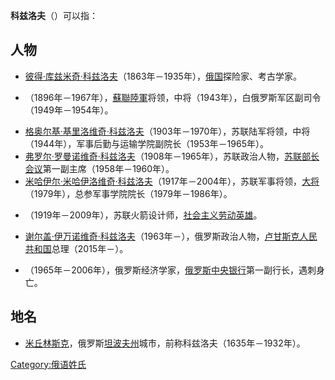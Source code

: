 '''科兹洛夫'''（{{lang|ru|Козлов}}）可以指：
==人物==
<!--按出生日期排列-->
*[[彼得·库兹米奇·科兹洛夫|彼得·库兹米奇·科兹洛夫]]（1863年－1935年），[[俄国|俄国]]探险家、考古学家。
*{{le|德米特里·季莫费耶维奇·科兹洛夫|Dmitry Timofeyevich Kozlov}}（1896年－1967年），[[蘇聯陸軍|蘇聯陸軍]]将领，中将（1943年），白俄罗斯军区副司令（1949年－1954年）。
*[[格奥尔基·基里洛维奇·科兹洛夫|格奥尔基·基里洛维奇·科兹洛夫]]（1903年－1970年），苏联陆军将领，中将（1944年），军事后勤与运输学院副院长（1953年－1965年）。
*[[弗罗尔·罗曼诺维奇·科兹洛夫|弗罗尔·罗曼诺维奇·科兹洛夫]]（1908年－1965年），苏联政治人物，[[苏联部长会议|苏联部长会议]]第一副主席（1958年－1960年）。
*[[米哈伊尔·米哈伊洛维奇·科兹洛夫|米哈伊尔·米哈伊洛维奇·科兹洛夫]]（1917年－2004年），苏联军事将领，[[大将_(苏联)|大将]]（1979年），总参军事学院院长（1979年－1986年）。
*{{le|德米特里·伊里奇·科兹洛夫|Dmitri Ilyich Kozlov}}（1919年－2009年），苏联火箭设计师，[[社会主义劳动英雄|社会主义劳动英雄]]。
*[[谢尔盖·科兹洛夫|谢尔盖·伊万诺维奇·科兹洛夫]]（1963年－），俄罗斯政治人物，[[卢甘斯克人民共和国|卢甘斯克人民共和国]]总理（2015年－）。
*{{le|安德烈·安德烈耶维奇·科兹洛夫|Andrey Kozlov}}（1965年－2006年），俄罗斯经济学家，[[俄罗斯中央银行|俄罗斯中央银行]]第一副行长，遇刺身亡。
==地名==
*[[米丘林斯克|米丘林斯克]]，俄罗斯[[坦波夫州|坦波夫州]]城市，前称科兹洛夫（1635年－1932年）。
{{DEFAULTSORT:Kozlov}}
{{Disambiguation|Cat=四字姓氏消歧义}}
[[Category:俄语姓氏|Category:俄语姓氏]]